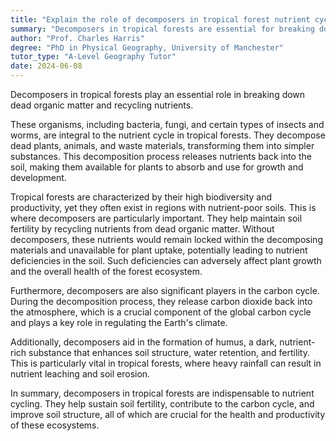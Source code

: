 ```yaml
---
title: "Explain the role of decomposers in tropical forest nutrient cycles"
summary: "Decomposers in tropical forests are essential for breaking down dead organic matter and recycling nutrients, significantly contributing to the ecosystem's health and sustainability."
author: "Prof. Charles Harris"
degree: "PhD in Physical Geography, University of Manchester"
tutor_type: "A-Level Geography Tutor"
date: 2024-06-08
---
```


Decomposers in tropical forests play an essential role in breaking down dead organic matter and recycling nutrients.

These organisms, including bacteria, fungi, and certain types of insects and worms, are integral to the nutrient cycle in tropical forests. They decompose dead plants, animals, and waste materials, transforming them into simpler substances. This decomposition process releases nutrients back into the soil, making them available for plants to absorb and use for growth and development.

Tropical forests are characterized by their high biodiversity and productivity, yet they often exist in regions with nutrient-poor soils. This is where decomposers are particularly important. They help maintain soil fertility by recycling nutrients from dead organic matter. Without decomposers, these nutrients would remain locked within the decomposing materials and unavailable for plant uptake, potentially leading to nutrient deficiencies in the soil. Such deficiencies can adversely affect plant growth and the overall health of the forest ecosystem.

Furthermore, decomposers are also significant players in the carbon cycle. During the decomposition process, they release carbon dioxide back into the atmosphere, which is a crucial component of the global carbon cycle and plays a key role in regulating the Earth's climate.

Additionally, decomposers aid in the formation of humus, a dark, nutrient-rich substance that enhances soil structure, water retention, and fertility. This is particularly vital in tropical forests, where heavy rainfall can result in nutrient leaching and soil erosion.

In summary, decomposers in tropical forests are indispensable to nutrient cycling. They help sustain soil fertility, contribute to the carbon cycle, and improve soil structure, all of which are crucial for the health and productivity of these ecosystems.
    